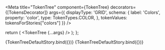 


<Meta
  title="TokenTree"
  component={TokenTree}
  decorators={[TokensDecorator]}
  args={{
    displayType: 'GRID',
    schema: {
      label: 'Colors',
      property: 'color',
      type: TokenTypes.COLOR,
    },
    tokenValues: tokensForStories["colors"]
  }}
/>

  return (
    <Provider store={store}>
      <TokenTree {...args} />
    </Provider>
  );
};

<Canvas>
  <Story name="TokenTreeGrid" args={{}}>
    {TokenTreeDefaultStory.bind({})}
  </Story>
  <Story name="TokenTreeList" args={{ displayType: 'LIST' }}>
    {TokenTreeDefaultStory.bind({})}
  </Story>
</Canvas>
